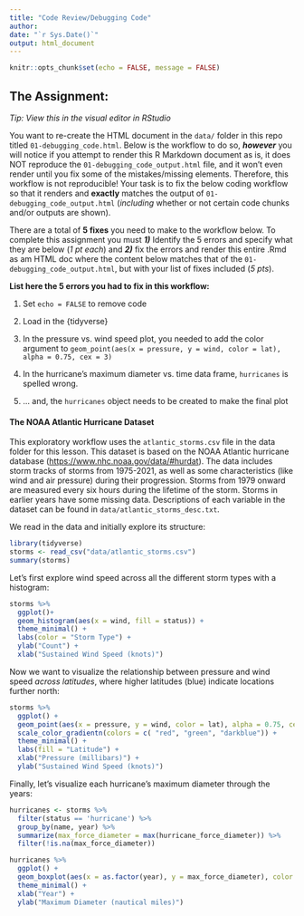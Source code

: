 ```yaml
---
title: "Code Review/Debugging Code"
author: 
date: "`r Sys.Date()`"
output: html_document
---
```


```r
knitr::opts_chunk$set(echo = FALSE, message = FALSE)
```
## The Assignment:

*Tip: View this in the visual editor in RStudio*

You want to re-create the HTML document in the `data/` folder in this repo titled `01-debugging_code.html`. Below is the workflow to do so, ***however*** you will notice if you attempt to render this R Markdown document as is, it does NOT reproduce the `01-debugging_code_output.html` file, and it won't even render until you fix some of the mistakes/missing elements. Therefore, this workflow is not reproducible! Your task is to fix the below coding workflow so that it renders and **exactly** matches the output of `01-debugging_code_output.html` (*including* whether or not certain code chunks and/or outputs are shown).

There are a total of **5 fixes** you need to make to the workflow below. To complete this assignment you must ***1)*** Identify the 5 errors and specify what they are below (*1 pt each*) and ***2)*** fix the errors and render this entire .Rmd as am HTML doc where the content below matches that of the `01-debugging_code_output.html`, but with your list of fixes included (*5 pts*).

**List here the 5 errors you had to fix in this workflow:**

1.  Set `echo = FALSE` to remove code

2.  Load in the {tidyverse}

3.  In the pressure vs. wind speed plot, you needed to add the color argument to `geom_point(aes(x = pressure, y = wind, color = lat), alpha = 0.75, cex = 3)`

4.  In the hurricane's maximum diameter vs. time data frame, `hurricanes` is spelled wrong.

5.  ... and, the `hurricanes` object needs to be created to make the final plot

#### The NOAA Atlantic Hurricane Dataset

This exploratory workflow uses the `atlantic_storms.csv` file in the data folder for this lesson. This dataset is based on the NOAA Atlantic hurricane database (<https://www.nhc.noaa.gov/data/#hurdat>). The data includes storm tracks of storms from 1975-2021, as well as some characteristics (like wind and air pressure) during their progression. Storms from 1979 onward are measured every six hours during the lifetime of the storm. Storms in earlier years have some missing data. Descriptions of each variable in the dataset can be found in `data/atlantic_storms_desc.txt`.

We read in the data and initially explore its structure:

```r
library(tidyverse)
storms <- read_csv("data/atlantic_storms.csv")
summary(storms)
```

Let's first explore wind speed across all the different storm types with a histogram:

```r
storms %>% 
  ggplot()+
  geom_histogram(aes(x = wind, fill = status)) +
  theme_minimal() +
  labs(color = "Storm Type") + 
  ylab("Count") +
  xlab("Sustained Wind Speed (knots)") 
```

Now we want to visualize the relationship between pressure and wind speed *across latitudes*, where higher latitudes (blue) indicate locations further north:

```r
storms %>%
  ggplot() +
  geom_point(aes(x = pressure, y = wind, color = lat), alpha = 0.75, cex = 3) +
  scale_color_gradientn(colors = c( "red", "green", "darkblue")) +
  theme_minimal() +
  labs(fill = "Latitude") + 
  xlab("Pressure (millibars)") +
  ylab("Sustained Wind Speed (knots)") 
```

Finally, let's visualize each hurricane's maximum diameter through the years:

```r
hurricanes <- storms %>% 
  filter(status == 'hurricane') %>%
  group_by(name, year) %>%
  summarize(max_force_diameter = max(hurricane_force_diameter)) %>%
  filter(!is.na(max_force_diameter))
```

```r
hurricanes %>%
  ggplot() +
  geom_boxplot(aes(x = as.factor(year), y = max_force_diameter), color = "darkblue", fill = "skyblue") +
  theme_minimal() +
  xlab("Year") +
  ylab("Maximum Diameter (nautical miles)")
```
